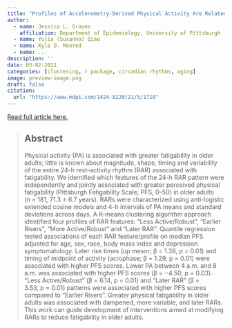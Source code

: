 ```yaml
---
title: "Profiles of Accelerometry-Derived Physical Activity Are Related to Perceived Physical Fatigability in Older Adults"
author:
  - name: Jessica L. Graves
    affiliation: Department of Epidemiology, University of Pittsburgh
  - name: Yujia (Susanna) Qiao
  - name: Kyle D. Moored
  - name: ...
description: ''
date: 03-02-2021
categories: [clustering, r package, circadian rhythms, aging]
image: preview-image.png
draft: false
citation: 
  url: "https://www.mdpi.com/1424-8220/21/5/1718"
---
```


[Read full article here.](https://www.mdpi.com/1424-8220/21/5/1718)

> ## **Abstract**
>
> Physical activity (PA) is associated with greater fatigability in older adults; little is known about magnitude, shape, timing and variability of the entire 24-h rest–activity rhythm (RAR) associated with fatigability. We identified which features of the 24-h RAR pattern were independently and jointly associated with greater perceived physical fatigability (Pittsburgh Fatigability Scale, PFS, 0–50) in older adults (n = 181, 71.3 ± 6.7 years). RARs were characterized using anti-logistic extended cosine models and 4-h intervals of PA means and standard deviations across days. A K-means clustering algorithm approach identified four profiles of RAR features: “Less Active/Robust”, “Earlier Risers”, “More Active/Robust” and “Later RAR”. Quantile regression tested associations of each RAR feature/profile on median PFS adjusted for age, sex, race, body mass index and depression symptomatology. Later rise times (up mesor; β = 1.38, p = 0.01) and timing of midpoint of activity (acrophase; β = 1.29, p = 0.01) were associated with higher PFS scores. Lower PA between 4 a.m. and 8 a.m. was associated with higher PFS scores (β = −4.50, p = 0.03). “Less Active/Robust” (β = 6.14, p = 0.01) and “Later RAR” (β = 3.53, p = 0.01) patterns were associated with higher PFS scores compared to “Earlier Risers”. Greater physical fatigability in older adults was associated with dampened, more variable, and later RARs. This work can guide development of interventions aimed at modifying RARs to reduce fatigability in older adults.
